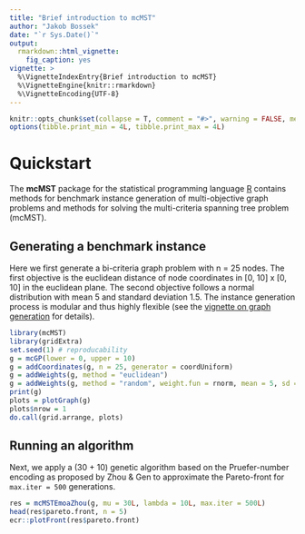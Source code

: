 ```yaml
---
title: "Brief introduction to mcMST"
author: "Jakob Bossek"
date: "`r Sys.Date()`"
output:
  rmarkdown::html_vignette:
    fig_caption: yes
vignette: >
  %\VignetteIndexEntry{Brief introduction to mcMST}
  %\VignetteEngine{knitr::rmarkdown}
  %\VignetteEncoding{UTF-8}
---
```


```r
knitr::opts_chunk$set(collapse = T, comment = "#>", warning = FALSE, message = FALSE)
options(tibble.print_min = 4L, tibble.print_max = 4L)
```

# Quickstart

The **mcMST** package for the statistical programming language [R](https://www.r-project.org) contains methods for benchmark instance generation of multi-objective graph problems and methods for solving the multi-criteria spanning tree problem (mcMST).

## Generating a benchmark instance

Here we first generate a bi-criteria graph problem with n = 25 nodes. The first objective is the euclidean distance of node coordinates in [0, 10] x [0, 10] in the euclidean plane. The second objective follows a normal distribution with mean 5 and standard deviation 1.5. The instance generation process is modular and thus highly flexible (see the [vignette on graph generation](Generation.html) for details).

```r
library(mcMST)
library(gridExtra)
set.seed(1) # reproducability
g = mcGP(lower = 0, upper = 10)
g = addCoordinates(g, n = 25, generator = coordUniform)
g = addWeights(g, method = "euclidean")
g = addWeights(g, method = "random", weight.fun = rnorm, mean = 5, sd = 1.5)
print(g)
plots = plotGraph(g)
plots$nrow = 1
do.call(grid.arrange, plots)
```

## Running an algorithm

Next, we apply a (30 + 10) genetic algorithm based on the Pruefer-number encoding as proposed by Zhou & Gen to approximate the Pareto-front for `max.iter = 500` generations.

```r
res = mcMSTEmoaZhou(g, mu = 30L, lambda = 10L, max.iter = 500L)
head(res$pareto.front, n = 5)
ecr::plotFront(res$pareto.front)
```
